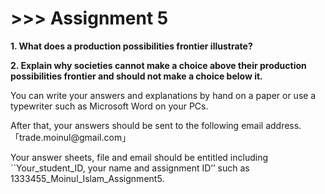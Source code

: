 # \>\>\> Assignment 5 {.unnumbered}

**1. What does a production possibilities frontier illustrate?**

**2. Explain why societies cannot make a choice above their production possibilities frontier and should not make a choice below it.**

You can write your answers and explanations by hand on a paper or use a typewriter such as Microsoft Word on your PCs.

After that, your answers should be sent to the following email address.「trade.moinul\@gmail.com」

Your answer sheets, file and email should be entitled including \`\`Your_student_ID, your name and assignment ID'' such as 1333455_Moinul_Islam_Assignment5.
